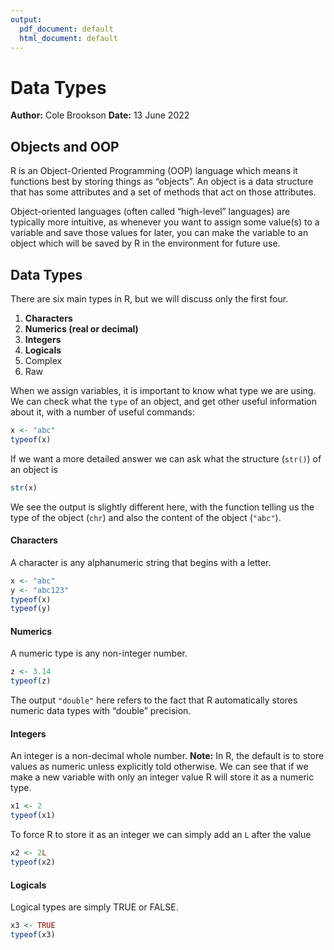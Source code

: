 ```yaml
---
output:
  pdf_document: default
  html_document: default
---
```

# Data Types
**Author:** Cole Brookson
**Date:** 13 June 2022

## Objects and OOP

R is an Object-Oriented Programming (OOP) language which means it functions best by storing things as "objects". An object is a data structure that has some attributes and a set of methods that act on those attributes. 

Object-oriented languages (often called "high-level" languages) are typically more intuitive, as whenever you want to assign some value(s) to a variable and save those values for later, you can make the variable to an object which will be saved by R in the environment for future use. 

## Data Types

There are six main types in R, but we will discuss only the first four. 

1. **Characters**
2. **Numerics (real or decimal)**
3. **Integers**
4. **Logicals**
5. Complex
6. Raw

When we assign variables, it is important to know what type we are using. We can check what the `type` of an object, and get other useful information about it, with a number of useful commands: 

```r
x <- "abc"
typeof(x)
```

If we want a more detailed answer we can ask what the structure (`str()`) of an object is

```r
str(x)
```

We see the output is slightly different here, with the function telling us the type of the object (`chr`) and also the content of the object (`"abc"`). 

#### Characters

A character is any alphanumeric string that begins with a letter. 

```r
x <- "abc"
y <- "abc123"
typeof(x)
typeof(y)
```

#### Numerics

A numeric type is any non-integer number. 

```r
z <- 3.14
typeof(z)
```

The output `"double"` here refers to the fact that R automatically stores numeric data types with "double" precision. 

#### Integers

An integer is a non-decimal whole number. **Note:** In R, the default is to store values as numeric unless explicitly told otherwise. We can see that if we make a new variable with only an integer value R will store it as a numeric type.

```r
x1 <- 2
typeof(x1)
```

To force R to store it as an integer we can simply add an `L` after the value

```r
x2 <- 2L
typeof(x2)
```


#### Logicals

Logical types are simply TRUE or FALSE. 

```r
x3 <- TRUE
typeof(x3)
```
